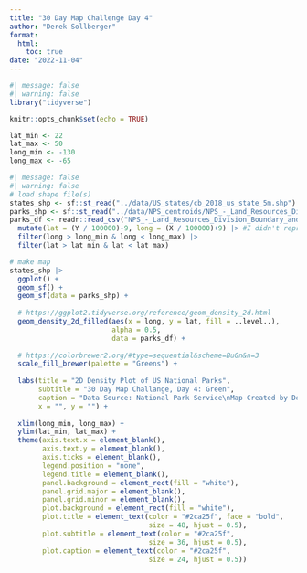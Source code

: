 ```yaml
---
title: "30 Day Map Challenge Day 4"
author: "Derek Sollberger"
format: 
  html:
    toc: true
date: "2022-11-04"
---
```


```r
#| message: false
#| warning: false
library("tidyverse")

knitr::opts_chunk$set(echo = TRUE)

lat_min <- 22
lat_max <- 50
long_min <- -130
long_max <- -65
```

```r
#| message: false
#| warning: false
# load shape file(s)
states_shp <- sf::st_read("../data/US_states/cb_2018_us_state_5m.shp")
parks_shp <- sf::st_read("../data/NPS_centroids/NPS_-_Land_Resources_Division_Boundary_and_Tract_Data_Service.shp")
parks_df <- readr::read_csv("NPS_-_Land_Resources_Division_Boundary_and_Tract_Data_Service.csv") |>
  mutate(lat = (Y / 100000)-9, long = (X / 100000)+9) |> #I didn't reproject the data, so these nines are just guesses
  filter(long > long_min & long < long_max) |>
  filter(lat > lat_min & lat < lat_max)
```

```r
# make map
states_shp |>
  ggplot() +
  geom_sf() +
  geom_sf(data = parks_shp) +
  
  # https://ggplot2.tidyverse.org/reference/geom_density_2d.html
  geom_density_2d_filled(aes(x = long, y = lat, fill = ..level..), 
                         alpha = 0.5,
                         data = parks_df) +
  
  # https://colorbrewer2.org/#type=sequential&scheme=BuGn&n=3
  scale_fill_brewer(palette = "Greens") +
  
  labs(title = "2D Density Plot of US National Parks",
       subtitle = "30 Day Map Challange, Day 4: Green",
       caption = "Data Source: National Park Service\nMap Created by Derek Sollberger",
       x = "", y = "") +
  
  xlim(long_min, long_max) +
  ylim(lat_min, lat_max) +
  theme(axis.text.x = element_blank(),
        axis.text.y = element_blank(),
        axis.ticks = element_blank(),
        legend.position = "none",
        legend.title = element_blank(),
        panel.background = element_rect(fill = "white"),
        panel.grid.major = element_blank(),
        panel.grid.minor = element_blank(),
        plot.background = element_rect(fill = "white"),
        plot.title = element_text(color = "#2ca25f", face = "bold",
                                  size = 48, hjust = 0.5),
        plot.subtitle = element_text(color = "#2ca25f",
                                  size = 36, hjust = 0.5),
        plot.caption = element_text(color = "#2ca25f",
                                  size = 24, hjust = 0.5))
```


